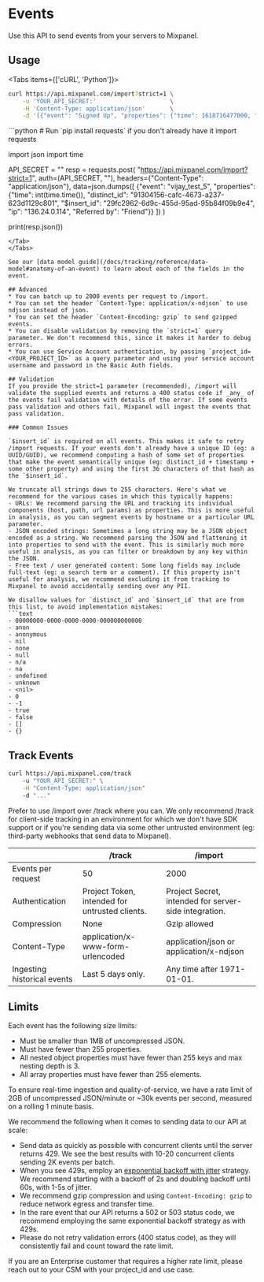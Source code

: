 
# Events
Use this API to send events from your servers to Mixpanel.

## Usage
<Tabs items={['cURL', 'Python']}>
<Tab>
```sh
curl https://api.mixpanel.com/import?strict=1 \
    -u 'YOUR_API_SECRET:'                     \
    -H 'Content-Type: application/json'       \
    -d '[{"event": "Signed Up", "properties": {"time": 1618716477000, "distinct_id": "91304156-cafc-4673-a237-623d1129c801", "$insert_id": "29fc2962-6d9c-455d-95ad-95b84f09b9e4", "Referred By": "Friend"}]'
```
</Tab>
<Tab>
```python
# Run `pip install requests` if you don't already have it
import requests

import json
import time

API_SECRET = ""
resp = requests.post(
    "https://api.mixpanel.com/import?strict=1",
    auth=(API_SECRET, ""),
    headers={"Content-Type": "application/json"},
    data=json.dumps([
        {"event": "vijay_test_5", "properties": {"time": int(time.time()), "distinct_id": "91304156-cafc-4673-a237-623d1129c801", "$insert_id": "29fc2962-6d9c-455d-95ad-95b84f09b9e4", "ip": "136.24.0.114", "Referred by": "Friend"}}
    ])
)

print(resp.json())
```
</Tab>
</Tabs>

See our [data model guide](/docs/tracking/reference/data-model#anatomy-of-an-event) to learn about each of the fields in the event.

## Advanced
* You can batch up to 2000 events per request to /import.
* You can set the header `Content-Type: application/x-ndjson` to use ndjson instead of json.
* You can set the header `Content-Encoding: gzip` to send gzipped events.
* You can disable validation by removing the `strict=1` query parameter. We don't recommend this, since it makes it harder to debug errors.
* You can use Service Account authentication, by passing `project_id=<YOUR_PROJECT_ID>` as a query parameter and using your service account username and password in the Basic Auth fields.

## Validation
If you provide the strict=1 parameter (recommended), /import will validate the supplied events and returns a 400 status code if _any_ of the events fail validation with details of the error. If some events pass validation and others fail, Mixpanel will ingest the events that pass validation.

### Common Issues

`$insert_id` is required on all events. This makes it safe to retry /import requests. If your events don't already have a unique ID (eg: a UUID/GUID), we recommend computing a hash of some set of properties that make the event semantically unique (eg: distinct_id + timestamp + some other property) and using the first 36 characters of that hash as the `$insert_id`.

We truncate all strings down to 255 characters. Here's what we recommend for the various cases in which this typically happens:
- URLs: We recommend parsing the URL and tracking its individual components (host, path, url params) as properties. This is more useful in analysis, as you can segment events by hostname or a particular URL parameter.
- JSON encoded strings: Sometimes a long string may be a JSON object encoded as a string. We recommend parsing the JSON and flattening it into properties to send with the event. This is similarly much more useful in analysis, as you can filter or breakdown by any key within the JSON.
- Free text / user generated content: Some long fields may include full-text (eg: a search term or a comment). If this property isn't useful for analysis, we recommend excluding it from tracking to Mixpanel to avoid accidentally sending over any PII.

We disallow values for `distinct_id` and `$insert_id` that are from this list, to avoid implementation mistakes:
```text
- 00000000-0000-0000-0000-000000000000
- anon
- anonymous
- nil
- none
- null
- n/a
- na
- undefined
- unknown
- <nil>
- 0
- -1
- true
- false
- []
- {}
```

## Track Events
```sh
curl https://api.mixpanel.com/track
    -u "YOUR_API_SECRET:" \
    -H "Content-Type: application/json"
    -d "..."
```

Prefer to use /import over /track where you can. We only recommend /track for client-side tracking in an environment for which we don't have SDK support or if you're sending data via some other untrusted environment (eg: third-party webhooks that send data to Mixpanel).

|  | /track | /import |
|---|---|---|
| Events per request | 50 | 2000 |
| Authentication | Project Token, intended for untrusted clients. | Project Secret, intended for server-side integration. |
| Compression | None | Gzip allowed |
| Content-Type | application/x-www-form-urlencoded | application/json or application/x-ndjson |
| Ingesting historical events | Last 5 days only. | Any time after 1971-01-01. |


## Limits
Each event has the following size limits:
- Must be smaller than 1MB of uncompressed JSON.
- Must have fewer than 255 properties.
- All nested object properties must have fewer than 255 keys and max nesting depth is 3.
- All array properties must have fewer than 255 elements.

To ensure real-time ingestion and quality-of-service, we have a rate limit of 2GB of uncompressed JSON/minute or ~30k events per second, measured on a rolling 1 minute basis.

We recommend the following when it comes to sending data to our API at scale:

* Send data as quickly as possible with concurrent clients until the server returns 429. We see the best results with 10-20 concurrent clients sending 2K events per batch.
* When you see 429s, employ an [exponential backoff with jitter](https://docs.aws.amazon.com/general/latest/gr/api-retries.html) strategy. We recommend starting with a backoff of 2s and doubling backoff until 60s, with 1-5s of jitter.
* We recommend gzip compression and using `Content-Encoding: gzip` to reduce network egress and transfer time.
* In the rare event that our API returns a 502 or 503 status code, we recommend employing the same exponential backoff strategy as with 429s.
* Please do not retry validation errors (400 status code), as they will consistently fail and count toward the rate limit.


If you are an Enterprise customer that requires a higher rate limit, please reach out to your CSM with your project_id and use case.
